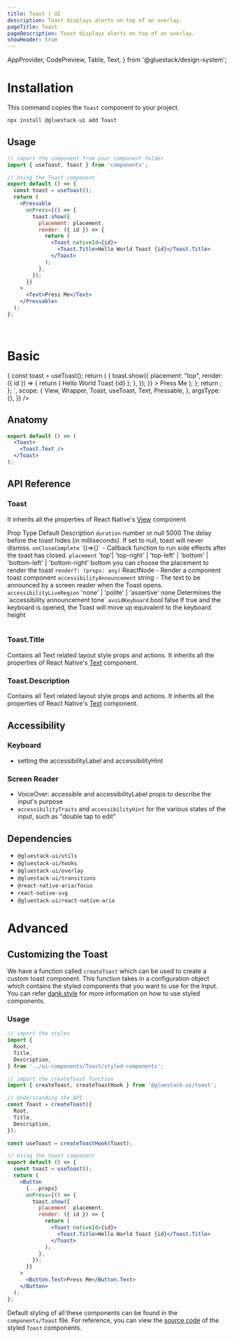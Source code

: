 ```yaml
---
title: Toast | UI
description: Toast displays alerts on top of an overlay.
pageTitle: Toast
pageDescription: Toast displays alerts on top of an overlay.
showHeader: true
---
```



<Meta title="components/Toast" />

  AppProvider,
  CodePreview,
  Table,
  Text,
} from '@gluestack/design-system';



# Installation

This command copies the `Toast` component to your project.

```jsx
npx install @gluestack-ui add Toast
```

## Usage

```jsx
// import the component from your component folder
import { useToast, Toast } from 'components';

// Using the Toast component
export default () => {
  const toast = useToast();
  return (
    <Pressable
      onPress={() => {
        toast.show({
          placement: placement,
          render: ({ id }) => {
            return (
              <Toast nativeId={id}>
                <Toast.Title>Hello World Toast {id}</Toast.Title>
              </Toast>
            );
          },
        });
      }}
    >
      <Text>Press Me</Text>
    </Pressable>
  );
};
```

<br />

# Basic

<AppProvider>
  <CodePreview
    showComponentRenderer={true}
    showArgsController={false}
    metaData={{
      code: `
function App() {
  const ToastExample = () => {
  const toast = useToast();
  return (
      <Pressable
        onPress={() => {
          toast.show({
            placement: "top",
            render: ({ id }) => {
              return (
                <Toast nativeId={id}>
                  <Toast.Title>Hello World Toast {id}</Toast.Title>
                </Toast>
              );
            },
          });
        }}
      >
        <Text>Press Me</Text>
      </Pressable>
  );
};
    return <Wrapper><ToastExample /></Wrapper>;
  };
`,
      scope: {
        View,
        Wrapper,
        Toast,
        useToast,
        Text,
        Pressable,
      },
      argsType: {},
    }}
  />
</AppProvider>
<br />

## Anatomy

```jsx
export default () => (
  <Toast>
    <Toast.Text />
  </Toast>
);
```

## API Reference

### Toast

It inherits all the properties of React Native's [View](https://reactnative.dev/docs/view#props) component.

<AppProvider>
  <Table>
    <Table.THead>
      <Table.TR>
        <Table.TH>
          <Text>Prop</Text>
        </Table.TH>
        <Table.TH>
          <Text>Type</Text>
        </Table.TH>
        <Table.TH>
          <Text>Default</Text>
        </Table.TH>
        <Table.TH>
          <Text>Description</Text>
        </Table.TH>
      </Table.TR>
    </Table.THead>
    <Table.TBody>
      <Table.TR>
        <Table.TD>
          <Text>
            <code>duration</code>
          </Text>
        </Table.TD>
        <Table.TD>
          <Text>number or null</Text>
        </Table.TD>
        <Table.TD>
          <Text>5000</Text>
        </Table.TD>
        <Table.TD>
          <Text>
            The delay before the toast hides (in milliseconds). If set to null,
            toast will never dismiss.
          </Text>
        </Table.TD>
      </Table.TR>
      <Table.TR>
        <Table.TD>
          <Text>
            <code>onCloseComplete</code>
          </Text>
        </Table.TD>
        <Table.TD>
          <Text>`()=>{}`</Text>
        </Table.TD>
        <Table.TD>
          <Text>-</Text>
        </Table.TD>
        <Table.TD>
          <Text>
            Callback function to run side effects after the toast has closed.
          </Text>
        </Table.TD>
      </Table.TR>
      <Table.TR>
        <Table.TD>
          <Text>
            <code>placement</code>
          </Text>
        </Table.TD>
        <Table.TD>
          <Text>
            'top'| 'top-right' | 'top-left' | 'bottom' | 'bottom-left' |
            'bottom-right'
          </Text>
        </Table.TD>
        <Table.TD>
          <Text>bottom</Text>
        </Table.TD>
        <Table.TD>
          <Text>you can choose the placement to render the toast</Text>
        </Table.TD>
      </Table.TR>
      <Table.TR>
        <Table.TD>
          <Text>
            <code>render?: (props: any)</code>
          </Text>
        </Table.TD>
        <Table.TD>
          <Text>ReactNode</Text>
        </Table.TD>
        <Table.TD>
          <Text>-</Text>
        </Table.TD>
        <Table.TD>
          <Text>Render a component toast component</Text>
        </Table.TD>
      </Table.TR>
      <Table.TR>
        <Table.TD>
          <Text>
            <code>accessibilityAnnouncement</code>
          </Text>
        </Table.TD>
        <Table.TD>
          <Text>string</Text>
        </Table.TD>
        <Table.TD>
          <Text>-</Text>
        </Table.TD>
        <Table.TD>
          <Text>
            The text to be announced by a screen reader when the Toast opens.
          </Text>
        </Table.TD>
      </Table.TR>
      <Table.TR>
        <Table.TD>
          <Text>
            <code>accessibilityLiveRegion</code>
          </Text>
        </Table.TD>
        <Table.TD>
          <Text>'none' | 'polite' | 'assertive'</Text>
        </Table.TD>
        <Table.TD>
          <Text>none</Text>
        </Table.TD>
        <Table.TD>
          <Text>Determines the `accessibility announcement tone`</Text>
        </Table.TD>
      </Table.TR>
      <Table.TR>
        <Table.TD>
          <Text>
            <code>avoidKeyboard</code>
          </Text>
        </Table.TD>
        <Table.TD>
          <Text>bool</Text>
        </Table.TD>
        <Table.TD>
          <Text>false</Text>
        </Table.TD>
        <Table.TD>
          <Text>
            If true and the keyboard is opened, the Toast will move up
            equivalent to the keyboard height
          </Text>
        </Table.TD>
      </Table.TR>
    </Table.TBody>
  </Table>
</AppProvider>

### Toast.Title

Contains all Text related layout style props and actions.
It inherits all the properties of React Native's [Text](https://reactnative.dev/docs/text#props) component.

### Toast.Description

Contains all Text related layout style props and actions.
It inherits all the properties of React Native's [Text](https://reactnative.dev/docs/text#props) component.

## Accessibility

### Keyboard

- setting the accessibilityLabel and accessibilityHint

### Screen Reader

- VoiceOver: accessible and accessibilityLabel props to describe the input's purpose
- `accessibilityTraits` and `accessibilityHint` for the various states of the input, such as "double tap to edit"

## Dependencies

- `@gluestack-ui/utils`
- `@gluestack-ui/hooks`
- `@gluestack-ui/overlay`
- `@gluestack-ui/transitions`
- `@react-native-aria/focus`
- `react-native-svg`
- `@gluestack-ui/react-native-aria`

# Advanced

## Customizing the Toast

We have a function called `createToast` which can be used to create a custom toast component. This function takes in a configuration object which contains the styled components that you want to use for the Input. You can refer [dank.style](https://dank.style/) for more information on how to use styled components.

### Usage

```jsx
// import the styles
import {
  Root,
  Title,
  Description,
} from '../ui-components/Toast/styled-components';

// import the createToast function
import { createToast, createToastHook } from '@gluestack-ui/toast';

// Understanding the API
const Toast = createToast({
  Root,
  Title,
  Description,
});

const useToast = createToastHook(Toast);

// Using the toast component
export default () => {
  const toast = useToast();
  return (
    <Button
      {...props}
      onPress={() => {
        toast.show({
          placement: placement,
          render: ({ id }) => {
            return (
              <Toast nativeId={id}>
                <Toast.Title>Hello World Toast {id}</Toast.Title>
              </Toast>
            );
          },
        });
      }}
    >
      <Button.Text>Press Me</Button.Text>
    </Button>
  );
};
```

Default styling of all these components can be found in the `components/Toast` file. For reference, you can view the [source code](https://github.com/gluestack/gluestack-ui/blob/development/example/storybook/src/ui-components/Toast/index.tsx) of the styled `Toast` components.
